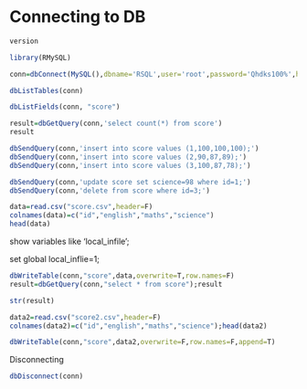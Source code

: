 # Connecting to DB

```r
version
```

```r
library(RMySQL)
```

```r
conn=dbConnect(MySQL(),dbname='RSQL',user='root',password='Qhdks100%',host='127.0.0.1')
```

```r
dbListTables(conn)
```

```r
dbListFields(conn, "score")
```

```r
result=dbGetQuery(conn,'select count(*) from score')
result
```

```r
dbSendQuery(conn,'insert into score values (1,100,100,100);')
dbSendQuery(conn,'insert into score values (2,90,87,89);')
dbSendQuery(conn,'insert into score values (3,100,87,78);')
```

```r
dbSendQuery(conn,'update score set science=98 where id=1;')
dbSendQuery(conn,'delete from score where id=3;')
```

```r
data=read.csv("score.csv",header=F)
colnames(data)=c("id","english","maths","science")
head(data)
```

show variables like 'local_infile';

set global local_inflie=1;

```r
dbWriteTable(conn,"score",data,overwrite=T,row.names=F)
result=dbGetQuery(conn,"select * from score");result
```

```r
str(result)
```

```r
data2=read.csv("score2.csv",header=F)
colnames(data2)=c("id","english","maths","science");head(data2)
```

```r
dbWriteTable(conn,"score",data2,overwrite=F,row.names=F,append=T)
```

Disconnecting

```r
dbDisconnect(conn)
```
